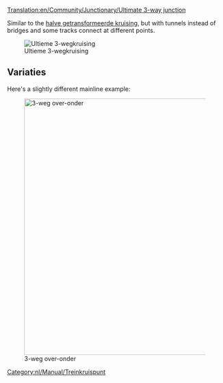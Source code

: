 [[Translation:en/Community/Junctionary/Ultimate 3-way junction]]
{{nl/Community/Junctionary/Kruispuntenmenu}}

Similar to the [[nl/Community/Junctionary/Halve getransformeerde kruising|halve getransformeerde kruising]], but with tunnels instead of bridges and some tracks connect at different points.

[[File:en/Community/Junctionary/Ultimate 3way junction.png|frame|none|Ultieme 3-wegkruising]]

{{nl/Community/Junctionary/Kruispuntcriteria|Gemiddeld|2|1|0|3|1|1|1|1|0|0|0||Defecte treinen hebben effect op één lijn.|

'''Voordelen'''
*High speed.
*High traffic capacity.
*Jams very unlikely.
*Small area.
*No sharp turns, can be easily built for any train length.
*Adequate waiting space for turning trains.

'''Nadelen'''
*Signaling gaps from tunnels. (doubling tunnels makes junction at least 2x2 tiles larger and harder to build)

'''Tips'''
*Start by building the "short diagonal" track first. Make its length equal to your longest train.
}}


==Variaties==
Here's a slightly different mainline example:

[[File:en/Community/Junctionary/3way-over-under.jpeg|none|thumb|600px|3-weg over-onder]]

{{nl/Community/Junctionary/Kruispuntcriteria|Gemiddeld|3|1|1|4|0|1|1|1|0|0|0||Defecte treinen hebben effect op één lijn.|

'''Voordelen'''
*High traffic capacity.

'''Nadelen'''
*Slow, unless tracks are diagonal.
*Jams more likely than in ultimate 3-way junction.
*Requires space between tracks.
*Sharp turns, unless tracks are diagonal.
*Not enough waiting space for turning trains.
*Signaling gaps from bridges and tunnels.
*Bridges slow down high-speed maglev trains.
}}

[[Category:nl/Manual/Treinkruispunt]]